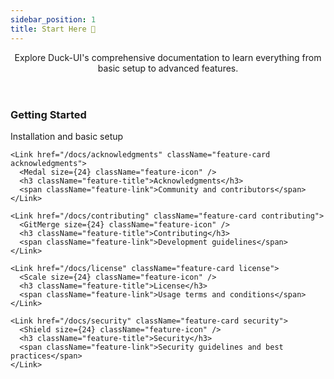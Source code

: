```yaml
---
sidebar_position: 1
title: Start Here 🚀
---
```




<div className="doc-intro">
  <style>
    {`
      .doc-intro {
        max-width: 1200px;
        margin: 0 auto;
        padding: 1.5rem 0;
      }

      .intro-header {
        margin-bottom: 3rem;
      }

      .intro-title {
        font-size: 2rem;
        font-weight: 600;
        margin-bottom: 1.5rem;
        color: #e3e3e3;
      }

      .intro-description {
        font-size: 1.1rem;
        color: #a0a0a0;
        max-width: 800px;
        line-height: 1.6;
      }

      .features-grid {
        display: grid;
        grid-template-columns: repeat(auto-fit, minmax(300px, 1fr));
        gap: 1.25rem;
        margin-top: 2rem;
      }

      .feature-card {
        background: rgba(255, 255, 255, 0.02);
        border: 1px solid rgba(255, 255, 255, 0.1);
        border-radius: 8px;
        padding: 1.5rem;
        transition: all 0.2s ease;
        text-decoration: none;
        display: flex;
        flex-direction: column;
        gap: 0.75rem;
      }

      .feature-card:hover {
        background: rgba(255, 255, 255, 0.04);
      }

      /* Subtle, professional colors for each card */
      .feature-card.getting-started:hover {
        border-color: rgba(116, 185, 255, 0.4);
      }

      .feature-card.acknowledgments:hover {
        border-color: rgba(168, 162, 255, 0.4);
      }

      .feature-card.contributing:hover {
        border-color: rgba(120, 217, 187, 0.4);
      }

      .feature-card.core-concepts:hover {
        border-color: rgba(255, 171, 124, 0.4);
      }

      .feature-card.license:hover {
        border-color: rgba(255, 198, 121, 0.4);
      }

      .feature-card.security:hover {
        border-color: rgba(255, 145, 149, 0.4);
      }

      .feature-icon {
        opacity: 0.9;
        transition: opacity 0.2s ease;
      }

      .getting-started .feature-icon { color: #74B9FF; }
      .acknowledgments .feature-icon { color: #A8A2FF; }
      .contributing .feature-icon { color: #78D9BB; }
      .core-concepts .feature-icon { color: #FFAB7C; }
      .license .feature-icon { color: #FFC679; }
      .security .feature-icon { color: #FF9195; }

      .feature-title {
        font-size: 1.1rem;
        font-weight: 500;
        color: #e3e3e3;
        margin: 0;
      }

      .feature-link {
        color: #888;
        font-size: 0.95rem;
      }

      .feature-card:hover .feature-icon {
        opacity: 1;
      }


      @media (max-width: 768px) {
        .features-grid {
          grid-template-columns: 1fr;
          padding: 0 1rem;
        }
      }
    `}

  </style>


<header className="intro-header">
  <p className="intro-description">
    Explore Duck-UI's comprehensive documentation to learn everything from basic
    setup to advanced features.
  </p>
</header>

  <div className="features-grid">
    <Link href="/docs/getting-started" className="feature-card getting-started">
      <Rocket size={24} className="feature-icon" />
      <h3 className="feature-title">Getting Started</h3>
      <span className="feature-link">Installation and basic setup</span>
    </Link>

    <Link href="/docs/acknowledgments" className="feature-card acknowledgments">
      <Medal size={24} className="feature-icon" />
      <h3 className="feature-title">Acknowledgments</h3>
      <span className="feature-link">Community and contributors</span>
    </Link>

    <Link href="/docs/contributing" className="feature-card contributing">
      <GitMerge size={24} className="feature-icon" />
      <h3 className="feature-title">Contributing</h3>
      <span className="feature-link">Development guidelines</span>
    </Link>

    <Link href="/docs/license" className="feature-card license">
      <Scale size={24} className="feature-icon" />
      <h3 className="feature-title">License</h3>
      <span className="feature-link">Usage terms and conditions</span>
    </Link>

    <Link href="/docs/security" className="feature-card security">
      <Shield size={24} className="feature-icon" />
      <h3 className="feature-title">Security</h3>
      <span className="feature-link">Security guidelines and best practices</span>
    </Link>

  </div>
</div>
